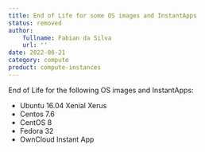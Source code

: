 ```yaml
---
title: End of Life for some OS images and InstantApps
status: removed
author:
    fullname: Fabian da Silva
    url: ''
date: 2022-06-21
category: compute
product: compute-instances
---
```


End of Life for the following OS images and InstantApps:
- Ubuntu 16.04 Xenial Xerus
- Centos 7.6
- CentOS 8
- Fedora 32
- OwnCloud Instant App